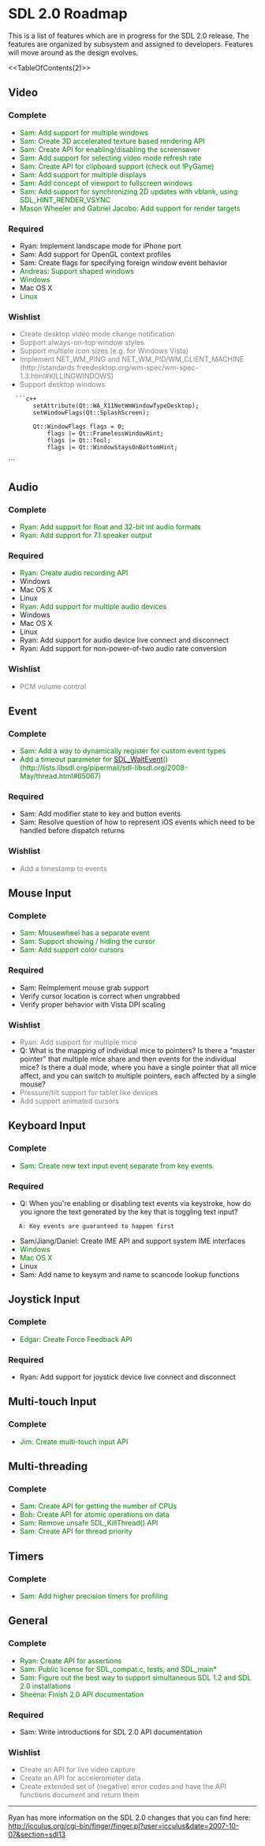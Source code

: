 <!-- pragma camelcase off -->

= SDL 2.0 Roadmap =

This is a list of features which are in progress for the SDL 2.0 release.  The features are organized by subsystem and assigned to developers.  Features will move around as the design evolves.

<<TableOfContents(2)>>

== Video ==

=== Complete ===
* <span style="color: green;">Sam: Add support for multiple windows</span>
* <span style="color: green;">Sam: Create 3D accelerated texture based rendering API</span>
* <span style="color: green;">Sam: Create API for enabling/disabling the screensaver</span>
* <span style="color: green;">Sam: Add support for selecting video mode refresh rate</span>
* <span style="color: green;">Sam: Create API for clipboard support (check out !PyGame)</span>
* <span style="color: green;">Sam: Add support for multiple displays</span>
* <span style="color: green;">Sam: Add concept of viewport to fullscreen windows</span>
* <span style="color: green;">Sam: Add support for synchronizing 2D updates with vblank, using SDL_HINT_RENDER_VSYNC</span>
* <span style="color: green;">Mason Wheeler and Gabriel Jacobo: Add support for render targets</span>


=== Required ===
* Ryan: Implement landscape mode for iPhone port
* Sam: Add support for OpenGL context profiles
* Sam: Create flags for specifying foreign window event behavior
* <span style="color: green;">Andreas: Support shaped windows</span>
* <span style="color: green;">Windows</span>
* Mac OS X
* <span style="color: green;">Linux</span>

=== Wishlist ===
* <span style="color: gray;">Create desktop video mode change notification</span>
* <span style="color: gray;">Support always-on-top window styles</span>
* <span style="color: gray;">Support multiple icon sizes (e.g. for Windows Vista)</span>
* <span style="color: gray;">Implement NET_WM_PING and NET_WM_PID/WM_CLIENT_MACHINE (http://standards.freedesktop.org/wm-spec/wm-spec-1.3.html#KILLINGWINDOWS)</span>
* <span style="color: gray;">Support desktop windows</span>
   ```c++
        setAttribute(Qt::WA_X11NetWmWindowTypeDesktop);
        setWindowFlags(Qt::SplashScreen);

        Qt::WindowFlags flags = 0;
            flags |= Qt::FramelessWindowHint;
            flags |= Qt::Tool;
            flags |= Qt::WindowStaysOnBottomHint;
```

== Audio ==

=== Complete ===
* <span style="color: green;">Ryan: Add support for float and 32-bit int audio formats</span>
* <span style="color: green;">Ryan: Add support for 7.1 speaker output</span>

=== Required ===
* <span style="color: green;">Ryan: Create audio recording API</span>
* Windows
* Mac OS X
* Linux
* <span style="color: green;">Ryan: Add support for multiple audio devices</span>
* Windows
* Mac OS X
* Linux
* Ryan: Add support for audio device live connect and disconnect
* Ryan: Add support for non-power-of-two audio rate conversion

=== Wishlist ===
* <span style="color: gray;">PCM volume control</span>

== Event ==

=== Complete ===
* <span style="color: green;">Sam: Add a way to dynamically register for custom event types</span>
* <span style="color: green;">Add a timeout parameter for [[SDL_WaitEvent]]() (http://lists.libsdl.org/pipermail/sdl-libsdl.org/2008-May/thread.html#65067)</span>

=== Required ===
* Sam: Add modifier state to key and button events
* Sam: Resolve question of how to represent iOS events which need to be handled before dispatch returns

=== Wishlist ===
* <span style="color: gray;">Add a timestamp to events</span>

== Mouse Input ==

=== Complete ===
* <span style="color: green;">Sam: Mousewheel has a separate event</span>
* <span style="color: green;">Sam: Support showing / hiding the cursor</span>
* <span style="color: green;">Sam: Add support color cursors</span>

=== Required ===
* Sam: Reimplement mouse grab support
* Verify cursor location is correct when ungrabbed
* Verify proper behavior with Vista DPI scaling

=== Wishlist ===
* <span style="color: gray;">Ryan: Add support for multiple mice</span>
* Q: What is the mapping of individual mice to pointers?  Is there a "master pointer" that multiple mice share and then events for the individual mice?  Is there a dual mode, where you have a single pointer that all mice affect, and you can switch to multiple pointers, each affected by a single mouse?
* <span style="color: gray;">Pressure/tilt support for tablet like devices</span>
* <span style="color: gray;">Add support animated cursors</span>

== Keyboard Input ==

=== Complete ===
* <span style="color: green;">Sam: Create new text input event separate from key events</span>

=== Required ===
* Q: When you're enabling or disabling text events via keystroke, how do you ignore the text generated by the key that is toggling text input?
    A: Key events are guaranteed to happen first
* Sam/Jiang/Daniel: Create IME API and support system IME interfaces
* <span style="color: green;">Windows</span>
* <span style="color: green;">Mac OS X</span>
* Linux
* Sam: Add name to keysym and name to scancode lookup functions

== Joystick Input ==

=== Complete ===
* <span style="color: green;">Edgar: Create Force Feedback API</span>

=== Required ===
* Ryan: Add support for joystick device live connect and disconnect

== Multi-touch Input ==

=== Complete ===
* <span style="color: green;">Jim: Create multi-touch input API</span>

== Multi-threading ==

=== Complete ===
* <span style="color: green;">Sam: Create API for getting the number of CPUs</span>
* <span style="color: green;">Bob: Create API for atomic operations on data</span>
* <span style="color: green;">Sam: Remove unsafe SDL_KillThread() API</span>
* <span style="color: green;">Sam: Create API for thread priority</span>

== Timers ==

=== Complete ===
* <span style="color: green;">Sam: Add higher precision timers for profiling</span>

== General ==

=== Complete ===
* <span style="color: green;">Ryan: Create API for assertions</span>
* <span style="color: green;">Sam: Public license for SDL_compat.c, tests, and SDL_main*</span>
* <span style="color: green;">Sam: Figure out the best way to support simultaneous SDL 1.2 and SDL 2.0 installations</span>
* <span style="color: green;">Sheena: Finish 2.0 API documentation</span>

=== Required ===
* Sam: Write introductions for SDL 2.0 API documentation

=== Wishlist ===
* <span style="color: gray;">Create an API for live video capture</span>
* <span style="color: gray;">Create an API for accelerometer data</span>
* <span style="color: gray;">Create extended set of (negative) error codes and have the API functions document and return them</span>

----
Ryan has more information on the SDL 2.0 changes that you can find here: <br/>
http://icculus.org/cgi-bin/finger/finger.pl?user=icculus&date=2007-10-07&section=sdl13
